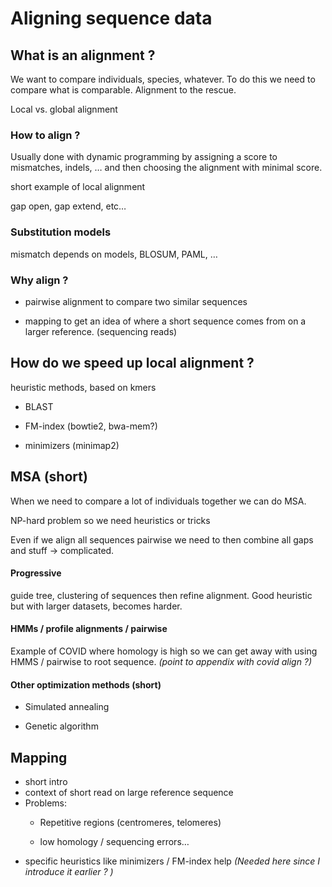 # Aligning sequence data

## What is an alignment ?

We want to compare individuals, species, whatever. To do this we need to compare what is comparable. Alignment to the rescue.

Local vs. global alignment

### How to align ?

Usually done with dynamic programming by assigning a score to mismatches, indels, ... and then choosing the alignment with minimal score.

short example of local alignment

gap open, gap extend, etc...

### Substitution models

mismatch depends on models, BLOSUM, PAML, ...

### Why align ?

-   pairwise alignment to compare two similar sequences

-   mapping to get an idea of where a short sequence comes from on a larger reference. (sequencing reads)

## How do we speed up local alignment ?

heuristic methods, based on kmers

-   BLAST

-   FM-index (bowtie2, bwa-mem?)

-   minimizers (minimap2)

## MSA (short)

When we need to compare a lot of individuals together we can do MSA.

NP-hard problem so we need heuristics or tricks

Even if we align all sequences pairwise we need to then combine all gaps and stuff -\> complicated.

#### Progressive

guide tree, clustering of sequences then refine alignment. Good heuristic but with larger datasets, becomes harder.

#### HMMs / profile alignments / pairwise

Example of COVID where homology is high so we can get away with using HMMS / pairwise to root sequence. *(point to appendix with covid align ?)*

#### Other optimization methods (short)

-   Simulated annealing

-   Genetic algorithm

## Mapping

-   short intro
-   context of short read on large reference sequence
-   Problems:
    -   Repetitive regions (centromeres, telomeres)

    -   low homology / sequencing errors...
-   specific heuristics like minimizers / FM-index help *(Needed here since I introduce it earlier ? )*

\printbibliography[segment=\therefsegment,heading=subbibintoc,title={References for chapter \thechapter}]
